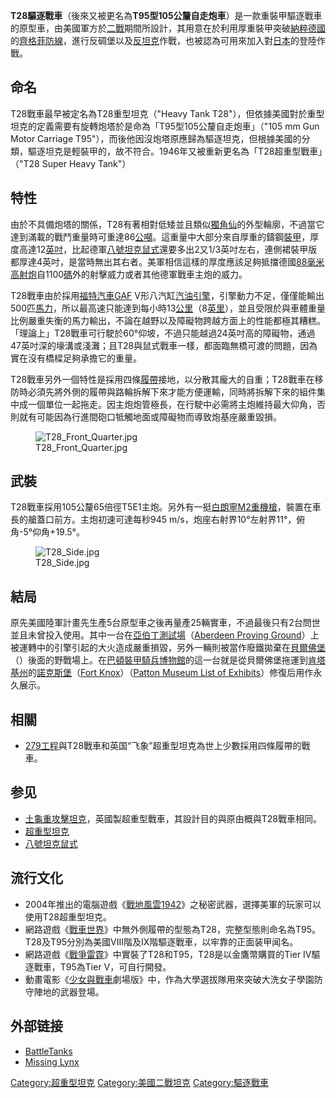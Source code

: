 {{Other uses|T-28}}
{{noteTA
|G1=Military
}}
{{Infobox Weapon
|name=T28/T95 驅逐戰車[[File:Flag_of_the_United_States_(Pantone).svg|30px]]
|image=File:T28 Super Heavy Tank.jpg
|image_size=300px
|caption=
|origin={{flagcountry|United States}}
|type=重型[[驅逐戰車|驅逐戰車]]
|designer= [[福特汽車|福特汽車]]
|manufacturer=[[福特汽車|福特汽車]]
|is_vehicle=yes
|length=11.1公尺
|width=4.39公尺
|height=2.84公尺
|weight=86.2[[噸|噸]]
|suspension=T28VVSS T46<br />T28VVSS T56
|speed=13km/h
|vehicle_range=160公里
|primary_armament=105mm L/65 T5E1<br />62發彈藥
|secondary_armament=1x[[.50_BMG|.50吋]][[白朗寧M2重機槍|白朗寧M2重機槍]]<br />660發彈藥<br />1×[[同軸武器|同軸]][[.30-06春田步槍彈|.30-06]][[白朗寧M1919中型機槍|白朗寧M1919中型機槍]]<br />1500發彈藥
|armour= 305/152/50.8(前/側/後)([[mm|mm]])
|engine=[[FORD|FORD]] GAF V-8
|engine_power=500hp
|pw_ratio=5.8hp/t
|crew=4名（車長、炮手、駕駛、通訊手）
}}
'''T28驅逐戰車'''（後來又被更名為'''T95型105公釐自走炮車'''）是一款重裝甲驅逐戰車的原型車，由美國軍方於[[二戰|二戰]]期間所設計，其用意在於利用厚重裝甲突破[[納粹德國|納粹德國]]的[[齊格菲防線|齊格菲防線]]，進行反碉堡以及[[反坦克战|反坦克]]作戰，也被認為可用來加入對[[大日本帝國|日本]]的登陸作戰。

== 命名 ==
T28戰車最早被定名為T28重型坦克（"Heavy Tank T28"），但依據美國對於重型坦克的定義需要有旋轉炮塔於是命為「T95型105公釐自走炮車」（"105 mm Gun Motor Carriage T95"），而後他因沒炮塔原應歸為驅逐坦克，但根據美國的分類，驅逐坦克是輕裝甲的，故不符合。1946年又被重新更名為「T28超重型戰車」（"T28 Super Heavy Tank"）

== 特性 ==
由於不具備炮塔的關係，T28有著相對低矮並且類似[[獨角仙|獨角仙]]的外型輪廓，不過當它達到滿載的戰鬥重量時可重達86[[公噸|公噸]]。這重量中大部分來自厚重的鑄鋼[[裝甲|裝甲]]，厚度高達12[[英吋|英吋]]，比起德軍[[八號坦克鼠式|八號坦克鼠式]]還要多出2又1/3英吋左右，連側裙裝甲版都厚達4英吋，是當時無出其右者。美軍相信這樣的厚度應該足夠抵擋德國[[88毫米高射炮|88毫米高射炮]]自1100[[碼|碼]]外的射擊威力或者其他德軍戰車主炮的威力。

T28戰車由於採用[[福特汽車|福特汽車]]GAF V形八汽缸[[汽油引擎|汽油引擎]]，引擎動力不足，僅僅能輸出500匹[[馬力|馬力]]，所以最高速只能達到每小時13[[公里|公里]]（8[[英里|英里]]），並且受限於與車體重量比例嚴重失衡的馬力輸出，不論在越野以及障礙物跨越方面上的性能都極其糟糕。「理論上」T28戰車可行駛於60°仰坡，不過只能越過24英吋高的障礙物，通過47英吋深的壕溝或淺灘；且T28與鼠式戰車一樣，都面臨無橋可渡的問題，因為實在沒有橋樑足夠承擔它的重量。

T28戰車另外一個特性是採用四條[[履帶|履帶]]接地，以分散其龐大的自重；T28戰車在移防時必須先將外側的履帶與路輪拆解下來才能方便運輸，同時將拆解下來的組件集中成一個單位一起拖走。因主炮炮管極長，在行駛中必需將主炮維持最大仰角，否則就有可能因為行進間砲口牴觸地面或障礙物而導致炮基座嚴重毀損。
 
[[File:T28_Front_Quarter.jpg|left]]

== 武裝 ==
T28戰車採用105公釐65倍徑T5E1主炮。另外有一挺[[白朗寧M2重機槍|白朗寧M2重機槍]]，裝置在車長的艙蓋口前方。主炮初速可達每秒945 m/s，炮座右射界10°左射界11°，俯角-5°仰角+19.5°。

[[File:T28_Side.jpg|left]]

== 結局 ==
原先美國陸軍計畫先生產5台原型車之後再量產25輛實車，不過最後只有2台問世並且未曾投入使用。其中一台在[[阿伯丁試驗場|亞伯丁測試場]]（[[阿伯丁试验场|Aberdeen Proving Ground]]）上被運轉中的引擎引起的大火造成嚴重損毀，另外一輛則被當作廢鐵拋棄在[[貝爾佛堡|貝爾佛堡]]（{{link-en|Fort Belvoir|Fort Belvoir}}）後面的野戰場上。在[[巴頓裝甲騎兵博物館|巴頓裝甲騎兵博物館]]的這一台就是從貝爾佛堡拖運到[[肯塔基州|肯塔基州]]的[[諾克斯堡|諾克斯堡]]（[[诺克斯堡|Fort Knox]]）（[https://web.archive.org/web/20100126035103/http://www.knox.army.mil/PattonMuseum/vehicles.htm Patton Museum List of Exhibits]）修復后用作永久展示。

== 相關 ==
* [[279工程|279工程]]與T28戰車和英国“飞象”超重型坦克為世上少數採用四條履帶的戰車。

== 参见 ==
* [[土龜重攻擊坦克|土龜重攻擊坦克]]，英國製超重型戰車，其設計目的與原由概與T28戰車相同。
* [[超重型坦克|超重型坦克]]
* [[八號坦克鼠式|八號坦克鼠式]]

==流行文化==
*2004年推出的電腦遊戲《[[戰地風雲1942|戰地風雲1942]]》之秘密武器，選擇美軍的玩家可以使用T28超重型坦克。
*網路遊戲《[[戰車世界|戰車世界]]》中無外側履帶的型態為T28，完整型態則命名為T95。T28及T95分別為美國VIII階及IX階驅逐戰車，以牢靠的正面装甲闻名。
*網路遊戲《[[戰爭雷霆|戰爭雷霆]]》中實裝了T28和T95，T28是以金鷹幣購買的Tier IV驅逐戰車，T95為Tier V，可自行開發。
*動畫電影《[[少女與戰車|少女與戰車]]劇場版》中，作為大學選拔隊用來突破大洗女子學園防守陣地的武器登場。

== 外部链接 ==
{{Commonscat|T28 Super Heavy Tank}}
* [http://www.battletanks.com/articles.htm BattleTanks]{{Wayback|url=http://www.battletanks.com/articles.htm |date=20181018053138 }}
* [http://www.missing-lynx.com/gallery/modern/dmt28.htm Missing Lynx]{{Wayback|url=http://www.missing-lynx.com/gallery/modern/dmt28.htm |date=20080223004210 }}
{{二次大戰美軍AFVs}}

[[Category:超重型坦克|Category:超重型坦克]]
[[Category:美國二戰坦克|Category:美國二戰坦克]]
[[Category:驅逐戰車|Category:驅逐戰車]]


{{DISPLAYTITLE:T28超重型坦克}}